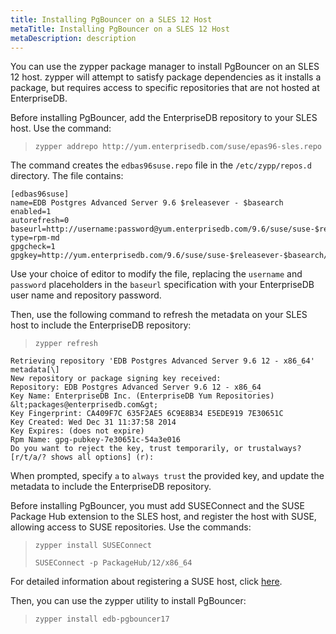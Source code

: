 ```yaml
---
title: Installing PgBouncer on a SLES 12 Host
metaTitle: Installing PgBouncer on a SLES 12 Host
metaDescription: description
---
```


You can use the zypper package manager to install PgBouncer on an SLES
12 host. zypper will attempt to satisfy package dependencies as it
installs a package, but requires access to specific repositories that
are not hosted at EnterpriseDB.

Before installing PgBouncer, add the EnterpriseDB repository to your
SLES host. Use the command:

> `zypper addrepo http://yum.enterprisedb.com/suse/epas96-sles.repo`

The command creates the `edbas96suse.repo` file in the
`/etc/zypp/repos.d` directory. The file contains:

``` text
[edbas96suse]
name=EDB Postgres Advanced Server 9.6 $releasever - $basearch
enabled=1
autorefresh=0
baseurl=http://username:password@yum.enterprisedb.com/9.6/suse/suse-$releasever-$basearch
type=rpm-md
gpgcheck=1
gpgkey=http://yum.enterprisedb.com/9.6/suse/suse-$releasever-$basearch/repodata/repomd.xml.key
```

Use your choice of editor to modify the file, replacing the `username`
and `password` placeholders in the `baseurl` specification with your
EnterpriseDB user name and repository password.

Then, use the following command to refresh the metadata on your SLES
host to include the EnterpriseDB repository:

> `zypper refresh`

``` text
Retrieving repository 'EDB Postgres Advanced Server 9.6 12 - x86_64'
metadata[\]
New repository or package signing key received:
Repository: EDB Postgres Advanced Server 9.6 12 - x86_64
Key Name: EnterpriseDB Inc. (EnterpriseDB Yum Repositories)
&lt;packages@enterprisedb.com&gt;
Key Fingerprint: CA409F7C 635F2AE5 6C9E8B34 E5EDE919 7E30651C
Key Created: Wed Dec 31 11:37:58 2014
Key Expires: (does not expire)
Rpm Name: gpg-pubkey-7e30651c-54a3e016
Do you want to reject the key, trust temporarily, or trustalways?
[r/t/a/? shows all options] (r):
```

When prompted, specify `a` to `always trust` the provided key, and
update the metadata to include the EnterpriseDB repository.

Before installing PgBouncer, you must add SUSEConnect and the SUSE
Package Hub extension to the SLES host, and register the host with SUSE,
allowing access to SUSE repositories. Use the commands:

> `zypper install SUSEConnect`
> 
> `SUSEConnect -p PackageHub/12/x86_64`

For detailed information about registering a SUSE host, click
[here](https://www.suse.com/support/kb/doc/?id=7016626).

Then, you can use the zypper utility to install PgBouncer:

> `zypper install edb-pgbouncer17`
